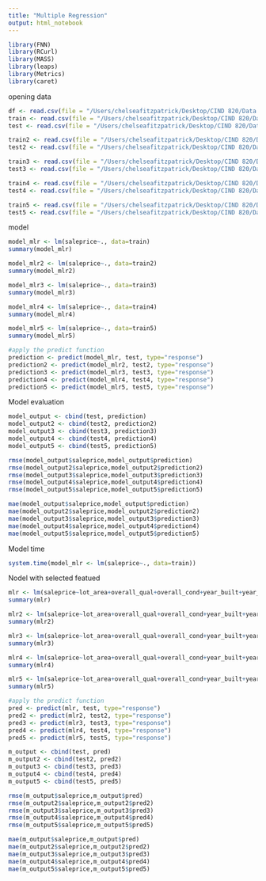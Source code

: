 ```yaml
---
title: "Multiple Regression"
output: html_notebook
---
```

```r
library(FNN) 
library(RCurl) 
library(MASS) 
library(leaps)
library(Metrics)
library(caret)
```

opening data
```r
df <- read.csv(file = "/Users/chelseafitzpatrick/Desktop/CIND 820/Data Analysis/cleaned_housing.csv", header = TRUE)
train <- read.csv(file = "/Users/chelseafitzpatrick/Desktop/CIND 820/Data Analysis/train_housing.csv", header = TRUE)
test <- read.csv(file = "/Users/chelseafitzpatrick/Desktop/CIND 820/Data Analysis/test_housing.csv", header = TRUE)

train2 <- read.csv(file = "/Users/chelseafitzpatrick/Desktop/CIND 820/Data Analysis/train_housing2.csv", header = TRUE)
test2 <- read.csv(file = "/Users/chelseafitzpatrick/Desktop/CIND 820/Data Analysis/test_housing2.csv", header = TRUE)

train3 <- read.csv(file = "/Users/chelseafitzpatrick/Desktop/CIND 820/Data Analysis/train_housing3.csv", header = TRUE)
test3 <- read.csv(file = "/Users/chelseafitzpatrick/Desktop/CIND 820/Data Analysis/test_housing3.csv", header = TRUE)

train4 <- read.csv(file = "/Users/chelseafitzpatrick/Desktop/CIND 820/Data Analysis/train_housing4.csv", header = TRUE)
test4 <- read.csv(file = "/Users/chelseafitzpatrick/Desktop/CIND 820/Data Analysis/test_housing4.csv", header = TRUE)

train5 <- read.csv(file = "/Users/chelseafitzpatrick/Desktop/CIND 820/Data Analysis/train_housing5.csv", header = TRUE)
test5 <- read.csv(file = "/Users/chelseafitzpatrick/Desktop/CIND 820/Data Analysis/test_housing5.csv", header = TRUE)
```

model
```r
model_mlr <- lm(saleprice~., data=train)
summary(model_mlr)

model_mlr2 <- lm(saleprice~., data=train2)
summary(model_mlr2)

model_mlr3 <- lm(saleprice~., data=train3)
summary(model_mlr3)

model_mlr4 <- lm(saleprice~., data=train4)
summary(model_mlr4)

model_mlr5 <- lm(saleprice~., data=train5)
summary(model_mlr5)
```

```r
#apply the predict function
prediction <- predict(model_mlr, test, type="response")
prediction2 <- predict(model_mlr2, test2, type="response")
prediction3 <- predict(model_mlr3, test3, type="response")
prediction4 <- predict(model_mlr4, test4, type="response")
prediction5 <- predict(model_mlr5, test5, type="response")
```
Model evaluation
```r
model_output <- cbind(test, prediction)
model_output2 <- cbind(test2, prediction2)
model_output3 <- cbind(test3, prediction3)
model_output4 <- cbind(test4, prediction4)
model_output5 <- cbind(test5, prediction5)

rmse(model_output$saleprice,model_output$prediction)
rmse(model_output2$saleprice,model_output2$prediction2)
rmse(model_output3$saleprice,model_output3$prediction3)
rmse(model_output4$saleprice,model_output4$prediction4)
rmse(model_output5$saleprice,model_output5$prediction5)

mae(model_output$saleprice,model_output$prediction)
mae(model_output2$saleprice,model_output2$prediction2)
mae(model_output3$saleprice,model_output3$prediction3)
mae(model_output4$saleprice,model_output4$prediction4)
mae(model_output5$saleprice,model_output5$prediction5)
```

Model time
```r
system.time(model_mlr <- lm(saleprice~., data=train))
```
Nodel with selected featued
```r
mlr <- lm(saleprice~lot_area+overall_qual+overall_cond+year_built+year_remod.add+X1st_flr_sf+X2nd_flr_sf+land_sl+roof+roof_m, data=train)
summary(mlr)

mlr2 <- lm(saleprice~lot_area+overall_qual+overall_cond+year_built+year_remod.add+X1st_flr_sf+X2nd_flr_sf+land_sl+roof+roof_m, data=train2)
summary(mlr2)

mlr3 <- lm(saleprice~lot_area+overall_qual+overall_cond+year_built+year_remod.add+X1st_flr_sf+X2nd_flr_sf+land_sl+roof+roof_m, data=train3)
summary(mlr3)

mlr4 <- lm(saleprice~lot_area+overall_qual+overall_cond+year_built+year_remod.add+X1st_flr_sf+X2nd_flr_sf+land_sl+roof+roof_m, data=train4)
summary(mlr4)

mlr5 <- lm(saleprice~lot_area+overall_qual+overall_cond+year_built+year_remod.add+X1st_flr_sf+X2nd_flr_sf+land_sl+roof+roof_m, data=train5)
summary(mlr5)
```

```r
#apply the predict function
pred <- predict(mlr, test, type="response")
pred2 <- predict(mlr2, test2, type="response")
pred3 <- predict(mlr3, test3, type="response")
pred4 <- predict(mlr4, test4, type="response")
pred5 <- predict(mlr5, test5, type="response")
```


```r
m_output <- cbind(test, pred)
m_output2 <- cbind(test2, pred2)
m_output3 <- cbind(test3, pred3)
m_output4 <- cbind(test4, pred4)
m_output5 <- cbind(test5, pred5)

rmse(m_output$saleprice,m_output$pred)
rmse(m_output2$saleprice,m_output2$pred2)
rmse(m_output3$saleprice,m_output3$pred3)
rmse(m_output4$saleprice,m_output4$pred4)
rmse(m_output5$saleprice,m_output5$pred5)

mae(m_output$saleprice,m_output$pred)
mae(m_output2$saleprice,m_output2$pred2)
mae(m_output3$saleprice,m_output3$pred3)
mae(m_output4$saleprice,m_output4$pred4)
mae(m_output5$saleprice,m_output5$pred5)
```



